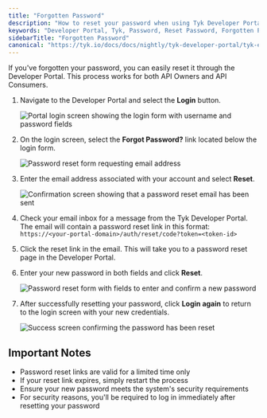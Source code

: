 ```yaml
---
title: "Forgotten Password"
description: "How to reset your password when using Tyk Developer Portal"
keywords: "Developer Portal, Tyk, Password, Reset Password, Forgotten Password"
sidebarTitle: "Forgotten Password"
canonical: "https://tyk.io/docs/docs/nightly/tyk-developer-portal/tyk-enterprise-developer-portal/api-consumer-portal/reset-password"
---
```


If you've forgotten your password, you can easily reset it through the Developer Portal. This process works for both API Owners and API Consumers.

1. Navigate to the Developer Portal and select the **Login** button.

    <img src="/img/dashboard/portal-management/enterprise-portal/login-portal-forgot.png" alt="Portal login screen showing the login form with username and password fields" />

2. On the login screen, select the **Forgot Password?** link located below the login form.

    <img src="/img/dashboard/portal-management/enterprise-portal/forgot-password.png" alt="Password reset form requesting email address" />

3. Enter the email address associated with your account and select **Reset**.

    <img src="/img/dashboard/portal-management/enterprise-portal/forgot-password-email.png" alt="Confirmation screen showing that a password reset email has been sent" />

4. Check your email inbox for a message from the Tyk Developer Portal. The email will contain a password reset link in this format: `https://<your-portal-domain>/auth/reset/code?token=<token-id>`

5. Click the reset link in the email. This will take you to a password reset page in the Developer Portal.
6. Enter your new password in both fields and click **Reset**.

    <img src="/img/dashboard/portal-management/enterprise-portal/reset-password-request.png" alt="Password reset form with fields to enter and confirm a new password" />

7. After successfully resetting your password, click **Login again** to return to the login screen with your new credentials.

    <img src="/img/dashboard/portal-management/enterprise-portal/reset-done.png" alt="Success screen confirming the password has been reset" />

## Important Notes

- Password reset links are valid for a limited time only
- If your reset link expires, simply restart the process
- Ensure your new password meets the system's security requirements
- For security reasons, you'll be required to log in immediately after resetting your password
